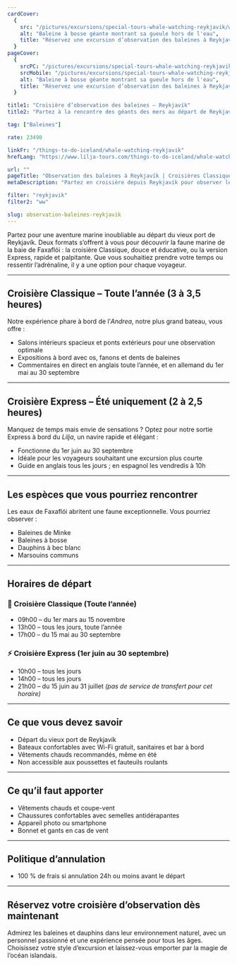 ```yaml
---
cardCover:
  {
    src: "/pictures/excursions/special-tours-whale-watching-reykjavik/whale-watching-reykjavik-card.webp",
    alt: "Baleine à bosse géante montrant sa gueule hors de l'eau",
    title: "Réservez une excursion d’observation des baleines à Reykjavík",
  }
pageCover:
  {
    srcPC: "/pictures/excursions/special-tours-whale-watching-reykjavik/whale-watching-reykjavik-header-pc.webp",
    srcMobile: "/pictures/excursions/special-tours-whale-watching-reykjavik/whale-watching-reykjavik-header-mobile.webp",
    alt: "Baleine à bosse géante montrant sa gueule hors de l'eau",
    title: "Réservez une excursion d’observation des baleines à Reykjavík",
  }

title1: "Croisière d’observation des baleines – Reykjavík"
title2: "Partez à la rencontre des géants des mers au départ de Reykjavík"

tag: ["Baleines"]

rate: 23490

linkFr: "/things-to-do-iceland/whale-watching-reykjavik"
hrefLang: "https://www.lilja-tours.com/things-to-do-iceland/whale-watching-reykjavik"

url: ""
pageTitle: "Observation des baleines à Reykjavík | Croisières Classique & Express"
metaDescription: "Partez en croisière depuis Reykjavík pour observer les baleines. Choisissez entre une sortie Classique ou Express. Rencontrez baleines, dauphins et marsouins. Réservez maintenant !"

filter: "reykjavik"
filter2: "ww"

slug: observation-baleines-reykjavik
---
```


Partez pour une aventure marine inoubliable au départ du vieux port de Reykjavík. Deux formats s’offrent à vous pour découvrir la faune marine de la baie de Faxaflói : la croisière Classique, douce et éducative, ou la version Express, rapide et palpitante. Que vous souhaitiez prendre votre temps ou ressentir l’adrénaline, il y a une option pour chaque voyageur.

---

## Croisière Classique – Toute l’année (3 à 3,5 heures)

Notre expérience phare à bord de l’_Andrea_, notre plus grand bateau, vous offre :

- Salons intérieurs spacieux et ponts extérieurs pour une observation optimale
- Expositions à bord avec os, fanons et dents de baleines
- Commentaires en direct en anglais toute l’année, et en allemand du 1er mai au 30 septembre

---

## Croisière Express – Été uniquement (2 à 2,5 heures)

Manquez de temps mais envie de sensations ? Optez pour notre sortie Express à bord du _Lilja_, un navire rapide et élégant :

- Fonctionne du 1er juin au 30 septembre
- Idéale pour les voyageurs souhaitant une excursion plus courte
- Guide en anglais tous les jours ; en espagnol les vendredis à 10h

---

## Les espèces que vous pourriez rencontrer

Les eaux de Faxaflói abritent une faune exceptionnelle. Vous pourriez observer :

- Baleines de Minke  
- Baleines à bosse  
- Dauphins à bec blanc  
- Marsouins communs  

---

## Horaires de départ

### 🐋 Croisière Classique (Toute l’année)

- 09h00 – du 1er mars au 15 novembre  
- 13h00 – tous les jours, toute l’année  
- 17h00 – du 15 mai au 30 septembre  

### ⚡ Croisière Express (1er juin au 30 septembre)

- 10h00 – tous les jours  
- 14h00 – tous les jours  
- 21h00 – du 15 juin au 31 juillet _(pas de service de transfert pour cet horaire)_  

---

## Ce que vous devez savoir

- Départ du vieux port de Reykjavík
- Bateaux confortables avec Wi-Fi gratuit, sanitaires et bar à bord
- Vêtements chauds recommandés, même en été
- Non accessible aux poussettes et fauteuils roulants

---

## Ce qu’il faut apporter

- Vêtements chauds et coupe-vent
- Chaussures confortables avec semelles antidérapantes
- Appareil photo ou smartphone
- Bonnet et gants en cas de vent

---

## Politique d’annulation

- 100 % de frais si annulation 24h ou moins avant le départ

---

## Réservez votre croisière d’observation dès maintenant

Admirez les baleines et dauphins dans leur environnement naturel, avec un personnel passionné et une expérience pensée pour tous les âges. Choisissez votre style d’excursion et laissez-vous emporter par la magie de l’océan islandais.

<script
  type="text/javascript"
  src="https://widgets.bokun.io/assets/javascripts/apps/build/BokunWidgetsLoader.js?bookingChannelUUID=97236c68-b945-4a96-8587-660bdc4c45fd"
  async
></script>

<div
  class="bokunWidget"
  data-src="https://widgets.bokun.io/online-sales/97236c68-b945-4a96-8587-660bdc4c45fd/experience-calendar/20499"
></div>
